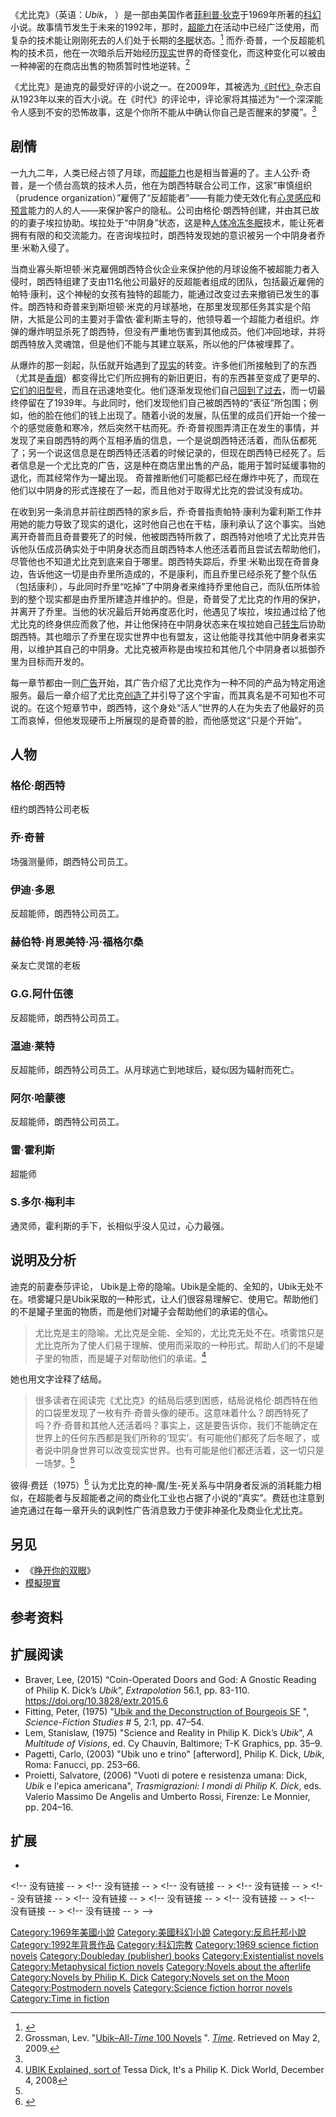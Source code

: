 {{About|科幻小说|匈牙利政党|尤比克争取更好的匈牙利运动}}
{{Refimprove|time=2020-08-22T12:10:17+00:00}}
{{Infobox book
|name          = Ubik<!-- 書名 -->
|chinese_name  = 尤比克<!-- 中译本書名 -->
|image         = <!--File:Ubik(1stEd).jpg [[File:圖片|200px]] -->
|image_caption = 第一版封面（精装）<!-- 圖片說明 -->
|author        = [[菲利普·狄克|菲利普·狄克]]<!-- 作者 -->
|title_orig    = <!-- 原文書名 -->
|translator    = <!-- 譯者 -->
|illustrator   = <!-- 插图 -->
|cover_artist  = <!-- 封面设计 -->
|country       = [[美国|美国]]<!-- 國家 -->
|language      = [[英语|英语]]<!-- 語言 -->
|series        = <!-- 系列 -->
|subject       = <!-- 題材 -->
|genre         = [[科幻|科幻]]、[[科學奇幻|科學奇幻]]、{{tsl|en|paranoid fiction||悬疑}}、{{tsl|en|philosophical fiction||哲理小说}}<!-- 类型 -->
|publisher     = [[道布尔戴出版社|道布尔戴出版社]]<!-- 出版商 -->
|release_date  = 1969<!-- 原版出版日期 -->
|chinese_release_date = 2013<!-- 中译本出版日期 -->
|media_type    = 书籍（精装及平装）<!-- 媒介 -->
|pages         = 202<!-- 頁數 -->
|format        = <!-- 开本 -->
|isbn          = 978-0-575-07921-2<!-- 国际标准书号 -->
|oclc          = 67871286<!-- OCLC -->
|dewey         = <!-- 杜威分类法 -->
|congress      = <!-- 美国国会图书馆图书分类法 -->
|preceded_by   = <!-- 前作 -->
|followed_by   = <!-- 續作 -->
|citing        = <!--引用-->
|cited         = <!--被引用-->
}}

《尤比克》（英语：''Ubik''，{{IPAc-en|ˈ|juː|b|ᵻ|k}} {{respell|YOO|bik}}）是一部由美国作者[[菲利普·狄克|菲利普·狄克]]于1969年所著的[[科学幻想|科幻]]小说。故事情节发生于未来的1992年，那时，[[灵能力|超能力]]在{{tsl|en|corporate espionage||商业间谍}}活动中已经广泛使用，而复杂的技术能让刚刚死去的人们处于长期的[[冬眠|冬眠]]状态。<ref>{{cite web |last1=Jordison |first1=Sam |title=Philip K Dick's Ubik: a masterpiece of malleability |url=https://www.theguardian.com/books/booksblog/2014/mar/18/philip-k-dick-ubik-reading-group |website=[[衛報|The Guardian]] |accessdate=2019-03-31 |archive-date=2019-03-31 |archive-url=https://web.archive.org/web/20190331154337/https://www.theguardian.com/books/booksblog/2014/mar/18/philip-k-dick-ubik-reading-group |dead-url=no }}</ref> 而乔·奇普，一个反超能机构的技术员，他在一次暗杀后开始经历[[现实|现实]]世界的奇怪变化，而这种变化可以被由一种神密的在商店出售的物质暂时性地逆转。<ref name="#1">Grossman, Lev. "[http://www.time.com/time/2005/100books/0,24459,ubik,00.html Ubik–All-''Time'' 100 Novels] {{Wayback|url=http://www.time.com/time/2005/100books/0,24459,ubik,00.html |date=20090524044615 }}". ''[[時代雜誌|Time]]''. Retrieved on May 2, 2009.</ref>

《尤比克》是迪克的最受好评的小说之一。在2009年，其被选为[[時代雜誌|《时代》]]杂志自从1923年以来的百大小说。在《时代》的评论中，评论家{{tsl|en|Lev Grossman||列夫·格罗斯曼}}将其描述为“一个深深能令人感到不安的恐怖故事，这是个你所不能从中确认你自己是否醒来的梦魇”。<ref name="#1"/>

==剧情==
一九九二年，人类已经占领了月球，而[[超能力|超能力]]也是相当普遍的了。主人公乔·奇普，是一个债台高筑的技术人员，他在为朗西特联合公司工作，这家“审慎组织（prudence organization）”雇佣了“反超能者”——有能力使无效化有[[心灵感应|心灵感应]]和[[预言|预言]]能力的人的人——来保护客户的隐私。公司由格伦·朗西特创建，并由其已故的的妻子埃拉协助。埃拉处于“中阴身”状态，这是种[[人体冷冻技术|人体冷冻]][[冬眠|冬眠]]技术，能让死者拥有有限的{{tsl|en|Consciousness after death||意识}}和交流能力。在咨询埃拉时，朗西特发现她的意识被另一个中阴身者乔里·米勒入侵了。

当商业寡头斯坦顿·米克雇佣朗西特合伙企业来保护他的月球设施不被超能力者入侵时，朗西特组建了支由11名他公司最好的反超能者组成的团队，包括最近雇佣的帕特·康利，这个神秘的女孩有独特的超能力，能通过改变过去来撤销已发生的事件。朗西特和奇普来到斯坦顿·米克的月球基地，在那里发现那任务其实是个陷阱，大抵是公司的主要对手雷依·霍利斯主导的，他领导着一个超能力者组织。炸弹的爆炸明显杀死了朗西特，但没有严重地伤害到其他成员。他们冲回地球，并将朗西特放入灵魂馆，但是他们不能与其建立联系，所以他的尸体被埋葬了。

从爆炸的那一刻起，队伍就开始遇到了[[现实|现实]]的转变。许多他们所接触到了的东西（尤其是[[香烟|香烟]]）都变得比它们所应拥有的新旧更旧，有的东西甚至变成了更早的、[[本质|它们的旧型号]]，而且在迅速地变化。他们逐渐发现他们自己[[时间旅行|回到了过去]]，而一切最终停留在了1939年。与此同时，他们发现他们自己被朗西特的“表征”所包围；例如，他的脸在他们的钱上出现了。随着小说的发展，队伍里的成员们开始一个接一个的感觉疲惫和寒冷，然后突然干枯而死。乔·奇普视图弄清正在发生的事情，并发现了来自朗西特的两个互相矛盾的信息，一个是说朗西特还活着，而队伍都死了；另一个说这信息是在朗西特还活着的时候记录的，但现在朗西特已经死了。后者信息是一个尤比克的广告，这是种在商店里出售的产品，能用于暂时延缓事物的退化，而其经常作为一罐{{tsl|en|aerosol spray||气雾喷雾器}}出现。 奇普推断他们可能都已经在爆炸中死了，而现在他们以中阴身的形式连接在了一起，而且他对于取得尤比克的尝试没有成功。 

在收到另一条消息并前往朗西特的家乡后，乔·奇普指责帕特·康利为霍利斯工作并用她的能力导致了现实的退化，这时他自己也在干枯，康利承认了这个事实。当她离开奇普而且奇普要死了的时候，他被朗西特所救了，朗西特对他喷了尤比克并告诉他队伍成员确实处于中阴身状态而且朗西特本人他还活着而且尝试去帮助他们，尽管他也不知道尤比克到底来自于哪里。朗西特失踪后，乔里·米勒出现在奇普身边，告诉他这一切是由乔里所造成的，不是康利，而且乔里已经杀死了整个队伍（包括康利），与此同时乔里“吃掉”了中阴身者来维持乔里他自己，而队伍所体验到的整个现实都是由乔里所建造并维护的。但是，奇普受了尤比克的作用的保护，并离开了乔里。当他的状况最后开始再度恶化时，他遇见了埃拉，埃拉通过给了他尤比克的终身供应而救了他，并让他保持在中阴身状态来在埃拉她自己[[转世|转生]]后协助朗西特。其也暗示了乔里在现实世界中也有盟友，这让他能寻找其他中阴身者来实用，以维护其自己的中阴身。尤比克被声称是由埃拉和其他几个中阴身者以抵御乔里为目标而开发的。

每一章节都由一则[[广告|广告]]开始，其广告介绍了尤比克作为一种不同的产品为特定用途服务。最后一章介绍了尤比克[[天体演化学|创造了]]并引导了这个宇宙，而其真名是不可知也不可说的。在这个短章节中，朗西特，这个身处“活人”世界的人在为失去了他最好的员工而哀悼，但他发现硬币上所展现的是奇普的脸，而他感觉这“只是个开始”。

==人物==

===格伦·朗西特===
纽约朗西特公司老板

===乔·奇普===
场强测量师，朗西特公司员工。

===伊迪·多恩===
反超能师，朗西特公司员工。

===赫伯特·肖恩美特·冯·福格尔桑===
亲友亡灵馆的老板

===G.G.阿什伍德===
反超能师，朗西特公司员工。

===温迪·莱特===
反超能师，朗西特公司员工。从月球逃亡到地球后，疑似因为辐射而死亡。

===阿尔·哈蒙德===
反超能师，朗西特公司员工。

===雷·霍利斯===
超能师

===S.多尔·梅利丰===
通灵师，霍利斯的手下，长相似乎没人见过，心力最强。

==说明及分析==
迪克的前妻泰莎评论，
Ubik是上帝的隐喻。Ubik是全能的、全知的，Ubik无处不在。喷雾罐只是Ubik采取的一种形式，让人们很容易理解它、使用它。帮助他们的不是罐子里面的物质，而是他们对罐子会帮助他们的承诺的信心。
<blockquote>尤比克是主的隐喻。尤比克是全能、全知的，尤比克无处不在。喷雾馆只是尤比克所为了使人们易于理解、使用而采取的一种形式。帮助人们的不是罐子里的物质，而是罐子对帮助他们的承诺。<ref name="tessa">[http://tessadick.blogspot.com/2008/12/ubik-explained-sort-of.html UBIK Explained, sort of]{{dead link|date=January 2018 |bot=InternetArchiveBot |fix-attempted=yes }} Tessa Dick, It's a Philip K. Dick World, December 4, 2008</ref> </blockquote>

她也用文字诠释了结局。

<blockquote>很多读者在阅读完《尤比克》的结局后感到困惑，结局说格伦·朗西特在他的口袋里发现了一枚有乔·奇普头像的硬币。这意味着什么？朗西特死了吗？乔·奇普和其他人还活着吗？事实上，这是要告诉你，我们不能确定在世界上的任何东西都是我们所称的‘现实’。有可能他们都死了后冬眠了，或者说中阴身世界可以改变现实世界。也有可能是他们都还活着，这一切只是一场梦。<ref name="tessa" /></blockquote>

彼得·费廷（1975）<ref>{{cite journal |last1=Fitting |first1=Peter |title=Ubik: The Deconstruction of Bourgeois SF |journal=Science Fiction Studies |date=1975 |volume=2 |issue=1 |url=https://www.depauw.edu/sfs/backissues/5/fitting5art.htm |access-date=2020-08-21 |archive-date=2020-08-04 |archive-url=https://web.archive.org/web/20200804175842/https://www.depauw.edu/sfs/backissues/5/fitting5art.htm |dead-url=no }}</ref> 认为尤比克的神-魔/生-死关系与中阴身者反派的消耗能力相似，在超能者与反超能者之间的商业化工业也占据了小说的“真实”。费廷也注意到迪克通过在每一章开头的讽刺性广告消息致力于使非神圣化及商业化尤比克。

==另见==
{{portal|小说}}
* 《[[睁开你的双眼|睁开你的双眼]]》
* [[模擬現實|模擬現實]]

==参考资料==
{{Reflist|30em}}

==扩展阅读==
* Braver, Lee, (2015) “Coin-Operated Doors and God: A Gnostic Reading of Philip K. Dick’s ''Ubik''”, ''Extrapolation'' 56.1, pp. 83-110. https://doi.org/10.3828/extr.2015.6 {{Wayback|url=https://doi.org/10.3828/extr.2015.6 |date=20200728050940 }}
*Fitting, Peter, (1975) "[http://www.depauw.edu/sfs/backissues/5/fitting5art.htm Ubik and the Deconstruction of Bourgeois SF] {{Wayback|url=http://www.depauw.edu/sfs/backissues/5/fitting5art.htm |date=20200804175842 }}", ''Science-Fiction Studies'' # 5, 2:1, pp. 47–54.
* Lem, Stanislaw, (1975) "Science and Reality in Philip K. Dick’s ''Ubik''", ''A Multitude of Visions'', ed. Cy Chauvin, Baltimore; T-K Graphics, pp. 35–9.
* Pagetti, Carlo, (2003) "Ubik uno e trino" [afterword], Philip K. Dick, ''Ubik'', Roma: Fanucci, pp. 253–66. {{it}}
* Proietti, Salvatore, (2006) "Vuoti di potere e resistenza umana: Dick, ''Ubik'' e l'epica americana", ''Trasmigrazioni: I mondi di Philip K. Dick'', eds. Valerio Massimo De Angelis and Umberto Rossi, Firenze: Le Monnier, pp. 204–16. {{it}}
<!-- * Lem, Stanislaw http://www.depauw.edu/sfs/backissues/5/lem5art.htm ?-->

==扩展==
*{{Isfdb title|id=948}}


{{Authority control}}

[[Category:1969年美國小說|Category:1969年美國小說]]
[[Category:美國科幻小說|Category:美國科幻小說]]
[[Category:反烏托邦小說|Category:反烏托邦小說]]
[[Category:1992年背景作品|Category:1992年背景作品]]
[[Category:科幻宗教|Category:科幻宗教]]
<!-- 没有链接 -- >[[Category:1969_science_fiction_novels|Category:1969 science fiction novels]]
<!-- 没有链接 -- >[[Category:Doubleday_(publisher)_books|Category:Doubleday (publisher) books]]
<!-- 没有链接 -- >[[Category:Existentialist_novels|Category:Existentialist novels]]
<!-- 没有链接 -- >[[Category:Metaphysical_fiction_novels|Category:Metaphysical fiction novels]]
<!-- 没有链接 -- >[[Category:Novels_about_the_afterlife|Category:Novels about the afterlife]]
<!-- 没有链接 -- >[[Category:Novels_by_Philip_K._Dick|Category:Novels by Philip K. Dick]]
<!-- 没有链接 -- >[[Category:Novels_set_on_the_Moon|Category:Novels set on the Moon]]
<!-- 没有链接 -- >[[Category:Postmodern_novels|Category:Postmodern novels]]
<!-- 没有链接 -- >[[Category:Science_fiction_horror_novels|Category:Science fiction horror novels]]
<!-- 没有链接 -- >[[Category:Time_in_fiction|Category:Time in fiction]]
-->